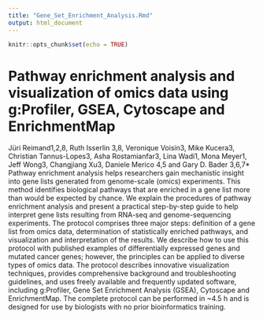 ```yaml
---
title: "Gene_Set_Enrichment_Analysis.Rmd"
output: html_document
---
```


```r
knitr::opts_chunk$set(echo = TRUE)
```

# Pathway enrichment analysis and visualization of omics data using g:Profiler, GSEA, Cytoscape and EnrichmentMap 

Jüri Reimand1,2,8, Ruth Isserlin 3,8, Veronique Voisin3, Mike Kucera3, Christian Tannus-Lopes3, Asha Rostamianfar3, Lina Wadi1, Mona Meyer1, Jeff Wong3, Changjiang Xu3, Daniele Merico 4,5 and Gary D. Bader 3,6,7* Pathway enrichment analysis helps researchers gain mechanistic insight into gene lists generated from genome-scale (omics) experiments. This method identifies biological pathways that are enriched in a gene list more than would be expected by chance. We explain the procedures of pathway enrichment analysis and present a practical step-by-step guide to help interpret gene lists resulting from RNA-seq and genome-sequencing experiments. The protocol comprises three major steps: definition of a gene list from omics data, determination of statistically enriched pathways, and visualization and interpretation of the results. We describe how to use this protocol with published examples of differentially expressed genes and mutated cancer genes; however, the principles can be applied to diverse types of omics data. The protocol describes innovative visualization techniques, provides comprehensive background and troubleshooting guidelines, and uses freely available and frequently updated software, including g:Profiler, Gene Set Enrichment Analysis (GSEA), Cytoscape and EnrichmentMap. The complete protocol can be performed in ~4.5 h and is designed for use by biologists with no prior bioinformatics training.
